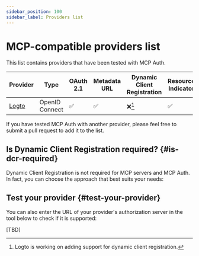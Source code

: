 ```yaml
---
sidebar_position: 100
sidebar_label: Providers list
---
```


# MCP-compatible providers list

This list contains providers that have been tested with MCP Auth.

| Provider                   | Type           | OAuth 2.1 | Metadata URL | Dynamic Client Registration | Resource Indicator |
| -------------------------- | -------------- | --------- | ------------ | --------------------------- | ------------------ |
| [Logto](https://logto.io) | OpenID Connect | ✅        | ✅           | ❌[^1]                      | ✅                 |

If you have tested MCP Auth with another provider, please feel free to submit a pull request to add it to the list.

[^1]: Logto is working on adding support for dynamic client registration.

## Is Dynamic Client Registration required? {#is-dcr-required}

Dynamic Client Registration is not required for MCP servers and MCP Auth. In fact, you can choose the approach that best suits your needs:



## Test your provider {#test-your-provider}

You can also enter the URL of your provider's authorization server in the tool below to check if it is supported:

[TBD]
